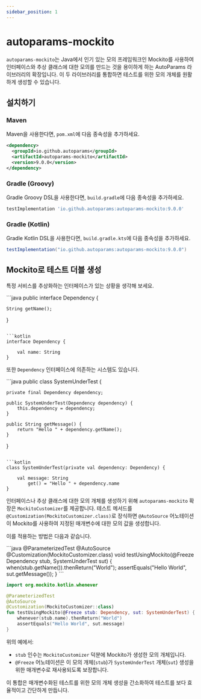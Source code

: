 ```yaml
---
sidebar_position: 1
---
```



# autoparams-mockito

`autoparams-mockito`는 Java에서 인기 있는 모의 프레임워크인 Mockito를 사용하여 인터페이스와 추상 클래스에 대한 모의를 만드는 것을 용이하게 하는 AutoParams 라이브러리의 확장입니다. 이 두 라이브러리를 통합하면 테스트를 위한 모의 개체를 원활하게 생성할 수 있습니다.

## 설치하기

### Maven

Maven을 사용한다면, `pom.xml`에 다음 종속성을 추가하세요.

```xml
<dependency>
  <groupId>io.github.autoparams</groupId>
  <artifactId>autoparams-mockito</artifactId>
  <version>9.0.0</version>
</dependency>
```

### Gradle (Groovy)

Gradle Groovy DSL을 사용한다면, `build.gradle`에 다음 종속성을 추가하세요.

```gradle
testImplementation 'io.github.autoparams:autoparams-mockito:9.0.0'
```

### Gradle (Kotlin)

Gradle Kotlin DSL을 사용한다면, `build.gradle.kts`에 다음 종속성을 추가하세요.

```gradle
testImplementation("io.github.autoparams:autoparams-mockito:9.0.0")
```

## Mockito로 테스트 더블 생성

특정 서비스를 추상화하는 인터페이스가 있는 상황을 생각해 보세요.

<JavaKotlinCodeBlock>
```java
public interface Dependency {

    String getName();
}
```

```kotlin
interface Dependency {

    val name: String
}
```
</JavaKotlinCodeBlock>

또한 `Dependency` 인터페이스에 의존하는 시스템도 있습니다.

<JavaKotlinCodeBlock>
```java
public class SystemUnderTest {

    private final Dependency dependency;

    public SystemUnderTest(Dependency dependency) {
        this.dependency = dependency;
    }

    public String getMessage() {
        return "Hello " + dependency.getName();
    }
}
```

```kotlin
class SystemUnderTest(private val dependency: Dependency) {

    val message: String
        get() = "Hello " + dependency.name
}
```
</JavaKotlinCodeBlock>

인터페이스나 추상 클래스에 대한 모의 개체를 생성하기 위해 `autoparams-mockito` 확장은 `MockitoCustomizer`를 제공합니다. 테스트 메서드를 `@Customization(MockitoCustomizer.class)`로 장식하면 `@AutoSource` 어노테이션이 Mockito를 사용하여 지정된 매개변수에 대한 모의 값을 생성합니다.

이를 적용하는 방법은 다음과 같습니다.

<JavaKotlinCodeBlock>
```java
@ParameterizedTest
@AutoSource
@Customization(MockitoCustomizer.class)
void testUsingMockito(@Freeze Dependency stub, SystemUnderTest sut) {
    when(stub.getName()).thenReturn("World");
    assertEquals("Hello World", sut.getMessage());
}
```

```kotlin
import org.mockito.kotlin.whenever

@ParameterizedTest
@AutoSource
@Customization(MockitoCustomizer::class)
fun testUsingMockito(@Freeze stub: Dependency, sut: SystemUnderTest) {
    whenever(stub.name).thenReturn("World")
    assertEquals("Hello World", sut.message)
}
```
</JavaKotlinCodeBlock>

위의 예에서:

- `stub` 인수는 `MockitoCustomizer` 덕분에 Mockito가 생성한 모의 개체입니다.
- `@Freeze` 어노테이션은 이 모의 개체(`stub`)가 `SystemUnderTest` 개체(`sut`) 생성을 위한 매개변수로 재사용되도록 보장합니다.

이 통합은 매개변수화된 테스트를 위한 모의 개체 생성을 간소화하여 테스트를 보다 효율적이고 간단하게 만듭니다.
